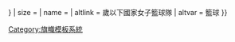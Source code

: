 {{country data {{{2}}}
| flaglink/core
| variant = {{{variant|{{{3|}}}}}}
| size = {{{size|}}}
| name = {{{name|}}}
| altlink = {{{1}}}歲以下國家女子籃球隊
| altvar = 籃球
}}<noinclude>
[[Category:旗幟模板系統]]
</noinclude>